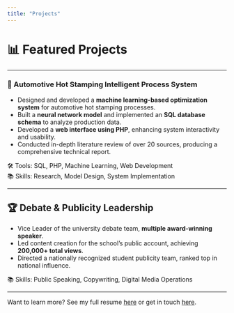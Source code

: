```yaml
---
title: "Projects"
---
```


# 📊 Featured Projects

---

<div class="card">

### 🧠 Automotive Hot Stamping Intelligent Process System

- Designed and developed a **machine learning-based optimization system** for automotive hot stamping processes.  
- Built a **neural network model** and implemented an **SQL database schema** to analyze production data.  
- Developed a **web interface using PHP**, enhancing system interactivity and usability.  
- Conducted in-depth literature review of over 20 sources, producing a comprehensive technical report.

🛠 Tools: SQL, PHP, Machine Learning, Web Development  
📚 Skills: Research, Model Design, System Implementation

</div>

---

<div class="card">

## 🏆 Debate & Publicity Leadership

- Vice Leader of the university debate team, **multiple award-winning speaker**.
- Led content creation for the school's public account, achieving **200,000+ total views**.
- Directed a nationally recognized student publicity team, ranked top in national influence.

📚 Skills: Public Speaking, Copywriting, Digital Media Operations

</div>

---

Want to learn more? See my full resume [here](cv.qmd) or get in touch [here](contact.qmd).